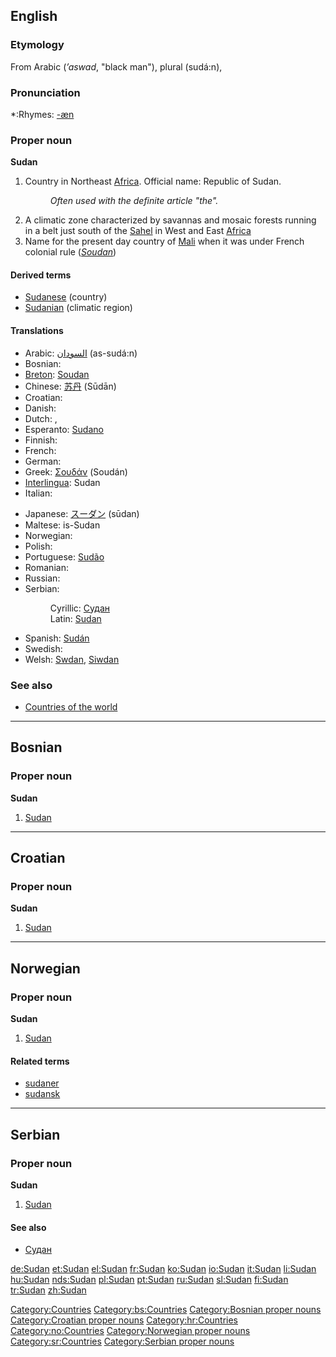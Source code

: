==English==
{{wikipedia}}

===Etymology===
From Arabic {{ARchar|[[اسود]]}} (''’aswad'', "black man"), plural {{ARchar|[[سودان]]}} (sudá:n),

===Pronunciation===
*:Rhymes: [[Rhymes:English:-æn|-æn]]

===Proper noun===
'''Sudan'''

# Country in Northeast [[Africa]]. Official name: Republic of Sudan.
#:''Often used with the definite article "the".''
# A climatic zone characterized by savannas and mosaic forests running in a belt just south of the [[Sahel]] in West and East [[Africa]]
# Name for the present day country of [[Mali]] when it was under French colonial rule (''[[Soudan]]'')

====Derived terms====
*[[Sudanese]] (country)
*[[Sudanian]] (climatic region)

====Translations====
{{top}}
*Arabic: [[السودان]] (as-sudá:n)
*Bosnian: {{t-|bs|Sudan|m}}
*[[Breton]]: [[Soudan]]
*Chinese: [[苏丹]] (Sūdān)
*Croatian: {{t-|hr|Sudan|m}}
* Danish: {{t-|da|Sudan}}
* Dutch: {{t-|nl|Sudan}}, {{t-|nl|Soedan}}
*Esperanto: [[Sudano]]
* Finnish: {{t+|fi|Sudan}}
* French: {{t+|fr|Soudan|m}}
* German: {{t+|de|Sudan}}
*Greek: [[Σουδάν]] (Soudán) {{n}}
*[[Interlingua]]: Sudan
* Italian: {{t+|it|Sudan|m}}
{{mid}}
*Japanese: [[スーダン]] (sūdan)
*Maltese: is-Sudan
* Norwegian: {{t-|no|Sudan}}
* Polish: {{t+|pl|Sudan|m}}
*Portuguese: [[Sudão]] {{m}}
* Romanian: {{t-|ro|Sudan|n}}
* Russian: {{t+|ru|Судан|m|tr=Sudán|sc=Cyrl}}
*Serbian:
*:Cyrillic: [[Судан#Serbian|Судан]] {{m}}
*:Latin: [[Sudan#Serbian|Sudan]] {{m}}
*Spanish: [[Sudán]] {{m}}
* Swedish: {{t-|sv|Sudan}}
*Welsh: [[Swdan]], [[Siwdan]]
{{bottom}}

===See also===
*[[Countries of the world]]

[[Category:Countries]]

----

==Bosnian==

===Proper noun===
'''Sudan''' {{m}}

# [[#English|Sudan]]

[[Category:bs:Countries]]
[[Category:Bosnian proper nouns]]

----

==Croatian==

===Proper noun===
'''Sudan''' {{f}}

# [[#English|Sudan]]

[[Category:Croatian proper nouns]]
[[Category:hr:Countries]]

----

==Norwegian==

===Proper noun===
'''Sudan'''

# [[#English|Sudan]]

====Related terms====
*[[sudaner]]
*[[sudansk]]

[[Category:no:Countries]]
[[Category:Norwegian proper nouns]]

----

==Serbian==

===Proper noun===
'''Sudan''' {{m}}

# [[#English|Sudan]]

====See also====
*[[Судан#Serbian|Судан]]

[[Category:sr:Countries]]
[[Category:Serbian proper nouns]]

[[de:Sudan]]
[[et:Sudan]]
[[el:Sudan]]
[[fr:Sudan]]
[[ko:Sudan]]
[[io:Sudan]]
[[it:Sudan]]
[[li:Sudan]]
[[hu:Sudan]]
[[nds:Sudan]]
[[pl:Sudan]]
[[pt:Sudan]]
[[ru:Sudan]]
[[sl:Sudan]]
[[fi:Sudan]]
[[tr:Sudan]]
[[zh:Sudan]]